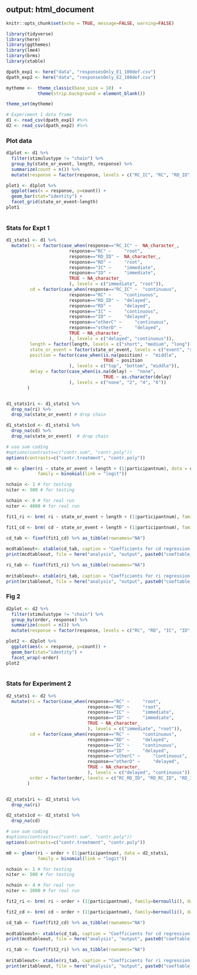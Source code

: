 output: html_document
---

```r
knitr::opts_chunk$set(echo = TRUE, message=FALSE, warning=FALSE)
```


```r
library(tidyverse)
library(here)
library(ggthemes)
library(lme4)
library(brms)
library(xtable)
```


```r
dpath_exp1 <- here("data", "responsesOnly_E1_100def.csv")
dpath_exp2 <- here("data", "responsesOnly_E2_100def.csv")

mytheme <-  theme_classic(base_size = 10)  + 
            theme(strip.background = element_blank())

theme_set(mytheme)
```

```r

# Experiment 1 data frame 
d1 <- read_csv(dpath_exp1) #%>%
d2 <- read_csv(dpath_exp2) #%>%

```

### Plot data

```r

d1plot <- d1 %>% 
  filter(stimulustype != "chain") %>% 
  group_by(state_or_event, length, response) %>% 
  summarize(count = n()) %>% 
  mutate(response = factor(response, levels = c("RC_IC", "RC", "RD_ID", "RD", "IC", "other")))

plot1 <- d1plot %>% 
  ggplot(aes(x = response, y=count)) +
  geom_bar(stat="identity") +
  facet_grid(state_or_event~length)
plot1
  
```


### Stats for Expt 1


```r

d1_stats1 <- d1 %>% 
  mutate(ri = factor(case_when(response=="RC_IC" ~  NA_character_,
                        response=="RC" ~     "root",
                        response=="RD_ID" ~  NA_character_,
                        response=="RD" ~     "root",
                        response=="IC" ~     "immediate",
                        response=="ID" ~     "immediate",
                        TRUE ~ NA_character_ 
                        ), levels = c("immediate", "root")),
         cd = factor(case_when(response=="RC_IC" ~  "continuous",
                        response=="RC" ~     "continuous",
                        response=="RD_ID" ~  "delayed",
                        response=="RD" ~     "delayed",
                        response=="IC" ~     "continuous",
                        response=="ID" ~     "delayed",
                        response=="otherC" ~     "continuous",
                        response=="otherD" ~     "delayed",
                        TRUE ~ NA_character_ 
                        ), levels = c("delayed", "continuous")),
         length = factor(length, levels = c("short", "medium", "long")),
         state_or_event = factor(state_or_event, levels = c("event", "state")),
         position = factor(case_when(is.na(position) ~  "middle",
                                     TRUE ~ position
                        ), levels = c("top", "bottom", "middle")),
         delay = factor(case_when(is.na(delay) ~  "none",
                                     TRUE ~ as.character(delay) 
                        ), levels = c("none", "2", "4", "6"))
        )


d1_stats1ri <- d1_stats1 %>% 
  drop_na(ri) %>% 
  drop_na(state_or_event) # drop chain

d1_stats1cd <- d1_stats1 %>% 
  drop_na(cd) %>% 
  drop_na(state_or_event)  # drop chain

# use sum coding 
#options(contrasts=c("contr.sum", "contr.poly"))
options(contrasts=c("contr.treatment", "contr.poly"))

m0 <- glmer(ri ~ state_or_event + length + (1|participantnum), data = d1_stats1, 
            family = binomial(link = "logit"))

nchain <- 1 # for testing
niter <- 500 # for testing

nchain <- 8 # for real run
niter <- 4000 # for real run

fit1_ri <- brm( ri ~ state_or_event + length + (1|participantnum), family=bernoulli(), data = d1_stats1ri, chains = nchain, iter = niter, control = list(adapt_delta = 0.99) )

fit1_cd <- brm( cd ~ state_or_event + length + (1|participantnum), family=bernoulli(), data = d1_stats1cd,  chains = nchain, iter = niter )

cd_tab <- fixef(fit1_cd) %>% as_tibble(rownames="NA") 
 
mcdtableout<- xtable(cd_tab, caption = "Coefficients for cd regression, Expt 1" )
print(mcdtableout, file = here("analysis", "output", paste0("coeftable_cd_exp1.tex")))

ri_tab <- fixef(fit1_ri) %>% as_tibble(rownames="NA") 
 
mritableout<- xtable(ri_tab, caption = "Coefficients for ri regression, Expt 1" )
print(mritableout, file = here("analysis", "output", paste0("coeftable_ri_exp1.tex")), include.rownames = FALSE)

```

### Fig 2
```r

d2plot <- d2 %>% 
  filter(stimulustype != "chain") %>% 
  group_by(order, response) %>% 
  summarize(count = n()) %>% 
  mutate(response = factor(response, levels = c("RC", "RD", "IC", "ID", "other")))

plot2 <- d2plot %>% 
  ggplot(aes(x = response, y=count)) +
  geom_bar(stat="identity") +
  facet_wrap(~order)
plot2
  
```

### Stats for Experiment 2

```r

d2_stats1 <- d2 %>% 
  mutate(ri = factor(case_when(response=="RC" ~     "root",
                               response=="RD" ~     "root",
                               response=="IC" ~     "immediate",
                               response=="ID" ~     "immediate",
                               TRUE ~ NA_character_ 
                               ), levels = c("immediate", "root")),
         cd = factor(case_when(response=="RC" ~     "continuous",
                               response=="RD" ~     "delayed",
                               response=="IC" ~     "continuous",
                               response=="ID" ~     "delayed",
                               response=="otherC" ~     "continuous",
                               response=="otherD" ~     "delayed",
                               TRUE ~ NA_character_ 
                               ), levels = c("delayed", "continuous")),
         order = factor(order, levels = c("RC_RD_ID", "RD_RC_ID", "RD_ID_RC"))
        )


d2_stats1ri <- d2_stats1 %>% 
  drop_na(ri)

d2_stats1cd <- d2_stats1 %>% 
  drop_na(cd)

# use sum coding 
#options(contrasts=c("contr.sum", "contr.poly"))
options(contrasts=c("contr.treatment", "contr.poly"))

m0 <- glmer(ri ~ order + (1|participantnum), data = d2_stats1, 
            family = binomial(link = "logit"))

nchain <- 1 # for testing
niter <- 500 # for testing

nchain <- 4 # for real run
niter <- 2000 # for real run

fit2_ri <- brm( ri ~ order + (1|participantnum), family=bernoulli(), data = d2_stats1ri, chains = nchain, iter = niter )

fit2_cd <- brm( cd ~ order + (1|participantnum), family=bernoulli(), data = d2_stats1cd,  chains = nchain, iter = niter )

cd_tab <- fixef(fit2_cd) %>% as_tibble(rownames="NA") 
 
mcdtableout<- xtable(cd_tab, caption = "Coefficients for cd regression, Expt 2" )
print(mcdtableout, file = here("analysis", "output", paste0("coeftable_cd_exp2.tex")))

ri_tab <- fixef(fit2_ri) %>% as_tibble(rownames="NA") 
 
mritableout<- xtable(ri_tab, caption = "Coefficients for ri regression, Expt 2" )
print(mritableout, file = here("analysis", "output", paste0("coeftable_ri_exp2.tex")), include.rownames = FALSE)

```

